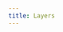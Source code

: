 ```yaml
---
title: Layers
---
```


<div
    id="sidebar"
    style="top: 0; left: 0; width: 15%; height: 100%; position: relative"
></div>
<canvas
    id="glCanvas"
    style="top: 0; left: 15%; width: 85%; height: 100%; position: relative"
/>

<script>
</script>
